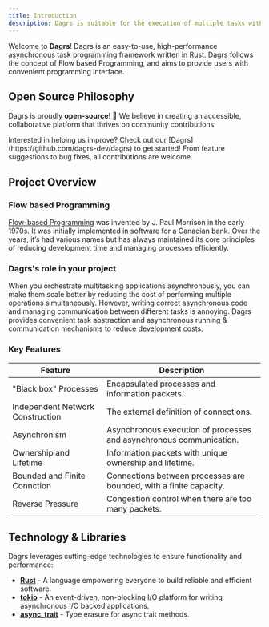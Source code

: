 ```yaml
---
title: Introduction
description: Dagrs is suitable for the execution of multiple tasks with graph-like dependencies. dagrs has the characteristics of high performance and asynchronous execution.
---
```


Welcome to **Dagrs**! Dagrs is an easy-to-use, high-performance asynchronous task programming framework written in Rust.
Dagrs follows the concept of Flow based Programming, and aims to provide users with convenient programming interface.

##  Open Source Philosophy

Dagrs is proudly **open-source**! 🎉 We believe in creating an accessible, collaborative platform that thrives on community contributions.

<Note title="Contribute"> 
 Interested in helping us improve? Check out our [Dagrs](https://github.com/dagrs-dev/dagrs) to get started! From feature suggestions to bug fixes, all contributions are welcome.
</Note>

## Project Overview

### Flow based Programming
[Flow-based Programming](https://en.wikipedia.org/wiki/Flow-based_programming) was invented by J. Paul Morrison in the early 1970s. It was initially implemented in software for a Canadian bank. 
Over the years, it’s had various names but has always maintained its core principles of reducing development time and managing processes efficiently.

### Dagrs's role in your project

When you orchestrate multitasking applications asynchronously, you can make them scale better by reducing the cost of performing multiple operations simultaneously. 
However, writing correct asynchronous code and managing communication between different tasks is annoying. 
Dagrs provides convenient task abstraction and asynchronous running & communication mechanisms to reduce development costs.

### Key Features

| **Feature**                   | **Description**                                          |
|-------------------------------|----------------------------------------------------------|
| "Black box" Processes         | Encapsulated processes and information packets. |
| Independent Network Construction |The external definition of connections.|
| Asynchronism                   | Asynchronous execution of processes and asynchronous communication.                |
| Ownership and Lifetime        | Information packets with unique ownership and lifetime. |
| Bounded and Finite Connction| Connections between processes are bounded, with a finite capacity.|
| Reverse Pressure | Congestion control when there are too many packets. |


## Technology & Libraries

Dagrs leverages cutting-edge technologies to ensure functionality and performance:

- **[Rust](https://www.rust-lang.org/)** - A language empowering everyone to build reliable and efficient software.
- **[tokio](https://crates.io/crates/tokio)** - An event-driven, non-blocking I/O platform for writing asynchronous I/O backed applications.
- **[async_trait](https://crates.io/crates/async-trait)** - Type erasure for async trait methods.

